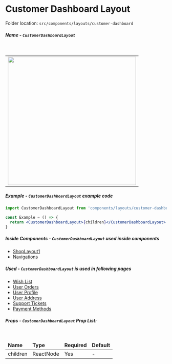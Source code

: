 <h1 className="text-primary">Customer Dashboard Layout</h1>

Folder location: `src/components/layouts/customer-dashboard`

##### Name - `CustomerDashboardLayout`

<br />

<table>
  <tbody>
    <tr>
      <td>
        <img src="/user-dashboard.png" width="400" />
      </td>
    </tr>
  </tbody>
</table>

##### Example - `CustomerDashboardLayout` example code

```jsx
import CustomerDashboardLayout from 'components/layouts/customer-dashboard'

const Example = () => {
  return <CustomerDashboardLayout>{children}</CustomerDashboardLayout>
}
```

##### Inside Components - `CustomerDashboardLayout` used inside components

- [ShopLayout1](https://bazaar-doc.netlify.app/layouts/shop-layout-1)
- [Navigations](https://bazaar-doc.netlify.app/layout-components/navigations)

##### Used - `CustomerDashboardLayout` is used in following pages

- [Wish List](https://bazar-react.vercel.app/wish-list)
- [User Orders](https://bazar-react.vercel.app/orders)
- [User Profile](https://bazar-react.vercel.app/profile)
- [User Address](https://bazar-react.vercel.app/address)
- [Support Tickets](https://bazar-react.vercel.app/support-tickets)
- [Payment Methods](https://bazar-react.vercel.app/payment-methods)

##### Props - `CustomerDashboardLayout` Prop List:

<br />

<table>

<thead>
  <tr>
    <td>
      <b>Name</b>
    </td>
    <td>
      <b>Type</b>
    </td>
    <td>
      <b>Required</b>
    </td>
    <td>
      <b>Default</b>
    </td>
  </tr>
</thead>

  <tbody>
    <tr>
      <td>children</td>
      <td>ReactNode</td>
      <td>Yes</td>
      <td>-</td>
    </tr>

  </tbody>
</table>
